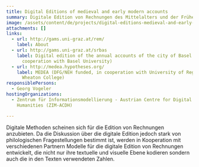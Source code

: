 ```yaml
---
title: Digital Editions of medieval and early modern accounts
summary: Digitale Edition von Rechnungen des Mittelalters und der Frühen Neuzeit
image: /assets/content/de/projects/digital-editions-medieval-and-early-modern-accounts/rem_image_modiv.jpg
attachments: []
links:
  - url: http://gams.uni-graz.at/rem/
    label: About
  - url: http://gams.uni-graz.at/srbas
    label: Digital edition of the annual accounts of the city of Basel 1535-1610 (in
      cooperation with Basel University)
  - url: http://medea.hypotheses.org/
    label: MEDEA (DFG/NEH funded, in cooperation with University of Regensburg and
      Wheaton College)
responsiblePersons:
  - Georg Vogeler
hostingOrganizations:
  - Zentrum für Informationsmodellierung - Austrian Centre for Digital
    Humanities (ZIM-ACDH)

---
```

Digitale Methoden scheinen sich für die Edition von Rechnungen anzubieten. Da die Diskussion über die digitale Edition jedoch stark von philologischen Fragestellungen bestimmt ist, werden in Kooperation mit verschiedenen Partnern Modelle für die digitale Edition von Rechnungen entwickelt, die nicht nur ihre textuelle und visuelle Ebene kodieren sondern auch die in den Texten verwendeten Zahlen.